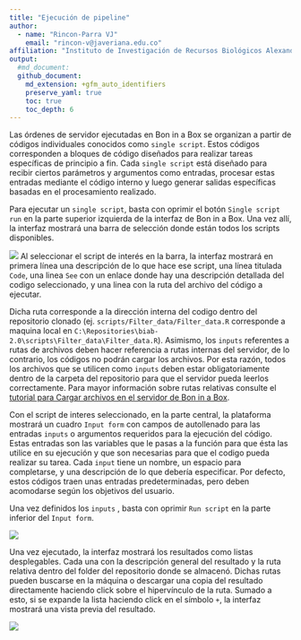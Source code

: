 ```yaml
---
title: "Ejecución de pipeline"
author: 
  - name: "Rincon-Parra VJ"
    email: "rincon-v@javeriana.edu.co"
affiliation: "Instituto de Investigación de Recursos Biológicos Alexander von Humboldt - IAvH"
output: 
  #md_document:
  github_document:
    md_extension: +gfm_auto_identifiers
    preserve_yaml: true
    toc: true
    toc_depth: 6
---
```


Las órdenes de servidor ejecutadas en Bon in a Box se organizan a partir de códigos individuales conocidos como `single script`. Estos códigos corresponden a bloques de código diseñados para realizar tareas específicas de principio a fin. Cada `single script` está diseñado para recibir ciertos parámetros y argumentos como entradas, procesar estas entradas mediante el código interno y luego generar salidas específicas basadas en el procesamiento realizado.

Para ejecutar un `single script`, basta con oprimir el botón `Single script run` en la parte superior izquierda de la interfaz de Bon in a Box. Una vez allí, la interfaz mostrará una barra de selección donde están todos los scripts disponibles. 

![](README_figures/selectinput_scinglecsript.png)
Al seleccionar el script de interés en la barra, la interfaz mostrará en primera línea una descripción de lo que hace ese script, una línea titulada `Code`, una linea `See` con un enlace donde hay una descripción detallada del codigo seleccionado, y una linea con la ruta del archivo del código a ejecutar. 

Dicha ruta corresponde a la dirección interna del codigo dentro del repositorio clonado (ej. `scripts/Filter_data/Filter_data.R` corresponde a maquina local en `C:\Repositories\biab-2.0\scripts\Filter_data\Filter_data.R`). Asimismo, los `inputs` referentes a rutas de archivos deben hacer referencia a rutas internas del servidor, de lo contrario, los códigos no podrán cargar los archivos. Por esta razón, todos los archivos que se utilicen como `inputs` deben estar obligatoriamente dentro de la carpeta del repositorio para que el servidor pueda leerlos correctamente. Para mayor información sobre  rutas relativas consulte el [tutorial para Cargar archivos en el servidor de Bon in a Box](../load_files_server).

Con el script de interes seleccionado, en la parte central, la plataforma mostrará un cuadro `Input form` con campos de autollenado para las entradas `inputs` o argumentos requeridos para la ejecución del código. Estas entradas son las variables que le pasas a la función para que ésta las utilice en su ejecución y que son necesarias para que el codigo pueda realizar su tarea. Cada `input` tiene un nombre, un espacio para completarse, y una descripción de lo que debería especificar. Por defecto, estos códigos traen unas entradas predeterminadas, pero deben acomodarse según los objetivos del usuario.

Una vez definidos los `inputs` , basta con oprimir `Run script` en la parte inferior del `Input form`. 

![](README_figures/inputform_scinglecsript.png)

Una vez ejecutado, la interfaz mostrará los resultados como listas desplegables. Cada una con la descripción general del resultado y la ruta relativa dentro del folder del repositorio donde se almacenó. Dichas rutas pueden buscarse en la máquina o descargar una copia del resultado directamente haciendo click sobre el hipervínculo de la ruta. Sumado a esto, si se expande la lista haciendo click en el símbolo `+`, la interfaz mostrará una vista previa del resultado.

![](README_figures/output_singlescript.png)






